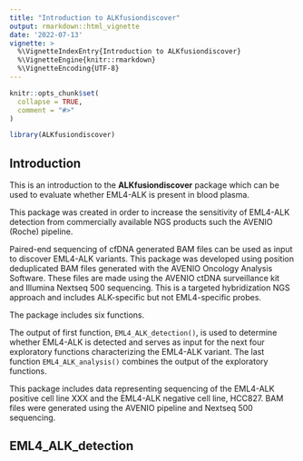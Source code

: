 ```yaml
---
title: "Introduction to ALKfusiondiscover"
output: rmarkdown::html_vignette
date: '2022-07-13'
vignette: >
  %\VignetteIndexEntry{Introduction to ALKfusiondiscover}
  %\VignetteEngine{knitr::rmarkdown}
  %\VignetteEncoding{UTF-8}
---
```


```r
knitr::opts_chunk$set(
  collapse = TRUE,
  comment = "#>"
)
```

```r
library(ALKfusiondiscover)
```

## Introduction

This is an introduction to the **ALKfusiondiscover** package which can be used to evaluate whether EML4-ALK is present in blood plasma. 

This package was created in order to increase the sensitivity of EML4-ALK detection from commercially available NGS products such the AVENIO (Roche) pipeline. 

Paired-end sequencing of cfDNA generated BAM files can be used as input to
discover EML4-ALK variants. This package was developed using position deduplicated BAM files generated with the AVENIO Oncology Analysis Software. These files are made using the AVENIO ctDNA surveillance kit and Illumina Nextseq 500 sequencing. This is a targeted hybridization NGS approach and includes ALK-specific but not EML4-specific probes.

The package includes six functions.

The output of first function, `EML4_ALK_detection()`, is used to determine whether EML4-ALK is detected and serves as input for the next four exploratory functions characterizing the EML4-ALK variant. The last function `EML4_ALK_analysis()` combines the output of the exploratory functions. 

This package includes data representing sequencing of the EML4-ALK positive cell line XXX and the EML4-ALK negative cell line, HCC827. BAM files were generated using the AVENIO pipeline and Nextseq 500 sequencing. 

## EML4_ALK_detection


